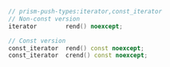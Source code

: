```cpp
// prism-push-types:iterator,const_iterator
// Non-const version
iterator        rend() noexcept;

// Const version
const_iterator  rend() const noexcept;
const_iterator  crend() const noexcept;
```